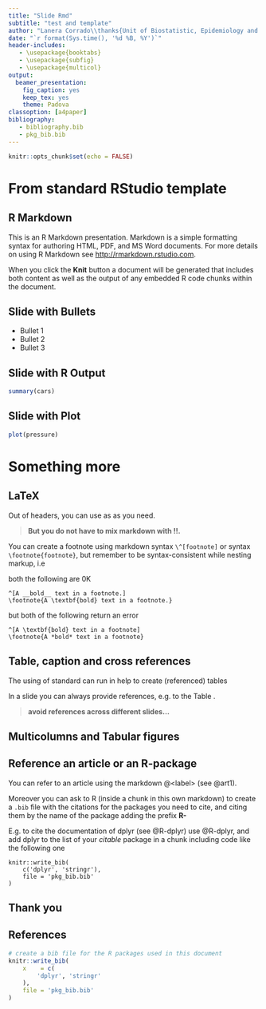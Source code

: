 ```yaml
---
title: "Slide Rmd"
subtitle: "test and template"
author: "Lanera Corrado\\thanks{Unit of Biostatistic, Epidemiology and Public Healt\\newline Department of Cardiac, Thoracic and Vascular Sciences (University of Padua)}"
date: "`r format(Sys.time(), '%d %B, %Y')`"
header-includes:
   - \usepackage{booktabs}
   - \usepackage{subfig}
   - \usepackage{multicol}
output: 
  beamer_presentation: 
    fig_caption: yes
    keep_tex: yes
    theme: Padova
classoption: [a4paper]
bibliography:
   - bibliography.bib
   - pkg_bib.bib
---
```


```r
knitr::opts_chunk$set(echo = FALSE)
```

# From standard RStudio template

## R Markdown
<!-- This way you can comment the source code -->

This is an R Markdown presentation. Markdown is a simple formatting syntax 
for authoring HTML, PDF, and MS Word documents. For more details on using 
R Markdown see <http://rmarkdown.rstudio.com>.
<!-- note: a texted link is made by [text](link) -->

When you click the **Knit** button a document will be generated that
includes both content as well as the output of any embedded R code chunks
within the document.

## Slide with Bullets

- Bullet 1
- Bullet 2
- Bullet 3


## Slide with R Output

```r
summary(cars)
```

## Slide with Plot

```r
plot(pressure)
```

# Something more

## LaTeX

Out of headers, you can use as \LaTeX{} as you need.

> __But you do not have to mix markdown with \LaTeX!!.__

You can create a footnote using markdown syntax `\^[footnote]` or \LaTeX{}
syntax `\footnote{footnote}`,
but remember to be syntax-consistent while nesting markup, i.e

both the following are 0K

    ^[A __bold__ text in a footnote.]
    \footnote{A \textbf{bold} text in a footnote.}

but both of the following return an error

    ^[A \textbf{bold} text in a footnote]
    \footnote{A *bold* text in a footnote}


## Table, caption and cross references

The using of standard \LaTeX{} can run in help to create (referenced) tables


\begin{table}
\centering
\caption{my first table.}
\label{tab:first}
\begin{tabular}{lc}
\toprule
topic  & value\\
\midrule
first  & 1    \\
second & 2    \\
\bottomrule
\end{tabular}
\end{table}

In a slide you can always provide references, e.g. to the Table&nbsp;\ref{tab:first}.

<!-- &nbsp; is the "No Breaking SPace" HTML tag -->

> __avoid references across different slides...__


## Multicolumns and Tabular figures


<!-- subfloat needs *subfig*a package-->

\begin{multicols}{2}

\begin{figure}
\centering
\subfloat[][\emph{figure 1.1 JPG}]
    {\includegraphics[width = .45\linewidth]{Figure/padoval.jpg}} \quad
\subfloat[][\emph{figure 1.2 EPS}]
    {\includegraphics[width = .45\linewidth]{Figure/l1lasso.eps}} \\
%
\subfloat[][\emph{figure 2.1 PNG}]
    {\includegraphics[width = .8\linewidth]{Figure/feed2_plot.png}}
\caption{Three tabularized figures.}
\label{fig:first}
\end{figure}

\vfill
\columnbreak


\vspace*{\fill} % this needs only for vertical centering
\begin{figure}
\centering
\includegraphics[width = .95\linewidth]{Figure/boom.png}
\caption{A simple, single, figure --- \url{http://xkcd.com/795/}}
\label{fig: simple}
\end{figure}
\vspace*{\fill} % this needs only for vertical centering

\end{multicols}

## Reference an article or an R-package

You can refer to an article using the markdown \@\<label\> (see @art1).

Moreover you can ask to R (inside a chunk in this own markdown) to create a
`.bib` file with the citations for the packages you need to cite, and citing
them by the name of the package adding the prefix __R-__

E.g. to cite the documentation of dplyr (see @R-dplyr) use \@R-dplyr, and
add dplyr to the list of your *citable* package in a chunk including code
like the following one


    knitr::write_bib(
        c('dplyr', 'stringr'),
        file = 'pkg_bib.bib'
    )


## Thank you

\begin{center}
\Huge{Thank you}
\end{center}

## References
```r
# create a bib file for the R packages used in this document
knitr::write_bib(
    x    = c(
        'dplyr', 'stringr'
    ),
    file = 'pkg_bib.bib'
)
```

<!--
The references are auto included at the very end of the document.
So, on one hand you can write command that influence them (e.g. changing
the font size), on the other hend you cannot insert supplementary matherials
after the references.
-->

\scriptsize



